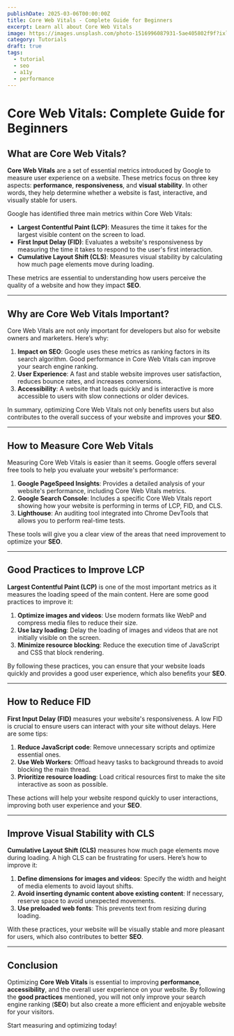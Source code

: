 ```yaml
---
publishDate: 2025-03-06T00:00:00Z
title: Core Web Vitals - Complete Guide for Beginners
excerpt: Learn all about Core Web Vitals
image: https://images.unsplash.com/photo-1516996087931-5ae405802f9f?ixlib=rb-4.0.3&ixid=M3wxMjA3fDB8MHxwaG90by1wYWdlfHx8fGVufDB8fHx8fA%3D%3D&auto=format&fit=crop&w=2070&q=80
category: Tutorials
draft: true
tags:
  - tutorial
  - seo
  - a11y
  - performance
---
```


# Core Web Vitals: Complete Guide for Beginners

## What are Core Web Vitals?

**Core Web Vitals** are a set of essential metrics introduced by Google to measure user experience on a website. These metrics focus on three key aspects: **performance**, **responsiveness**, and **visual stability**. In other words, they help determine whether a website is fast, interactive, and visually stable for users.

Google has identified three main metrics within Core Web Vitals:

- **Largest Contentful Paint (LCP)**: Measures the time it takes for the largest visible content on the screen to load.
- **First Input Delay (FID)**: Evaluates a website's responsiveness by measuring the time it takes to respond to the user's first interaction.
- **Cumulative Layout Shift (CLS)**: Measures visual stability by calculating how much page elements move during loading.

These metrics are essential to understanding how users perceive the quality of a website and how they impact **SEO**.

---

## Why are Core Web Vitals Important?

Core Web Vitals are not only important for developers but also for website owners and marketers. Here’s why:

1. **Impact on SEO**: Google uses these metrics as ranking factors in its search algorithm. Good performance in Core Web Vitals can improve your search engine ranking.
2. **User Experience**: A fast and stable website improves user satisfaction, reduces bounce rates, and increases conversions.
3. **Accessibility**: A website that loads quickly and is interactive is more accessible to users with slow connections or older devices.

In summary, optimizing Core Web Vitals not only benefits users but also contributes to the overall success of your website and improves your **SEO**.

---

## How to Measure Core Web Vitals

Measuring Core Web Vitals is easier than it seems. Google offers several free tools to help you evaluate your website's performance:

1. **Google PageSpeed Insights**: Provides a detailed analysis of your website's performance, including Core Web Vitals metrics.
2. **Google Search Console**: Includes a specific Core Web Vitals report showing how your website is performing in terms of LCP, FID, and CLS.
3. **Lighthouse**: An auditing tool integrated into Chrome DevTools that allows you to perform real-time tests.

These tools will give you a clear view of the areas that need improvement to optimize your **SEO**.

---

## Good Practices to Improve LCP

**Largest Contentful Paint (LCP)** is one of the most important metrics as it measures the loading speed of the main content. Here are some good practices to improve it:

1. **Optimize images and videos**: Use modern formats like WebP and compress media files to reduce their size.
2. **Use lazy loading**: Delay the loading of images and videos that are not initially visible on the screen.
3. **Minimize resource blocking**: Reduce the execution time of JavaScript and CSS that block rendering.

By following these practices, you can ensure that your website loads quickly and provides a good user experience, which also benefits your **SEO**.

---

## How to Reduce FID

**First Input Delay (FID)** measures your website's responsiveness. A low FID is crucial to ensure users can interact with your site without delays. Here are some tips:

1. **Reduce JavaScript code**: Remove unnecessary scripts and optimize essential ones.
2. **Use Web Workers**: Offload heavy tasks to background threads to avoid blocking the main thread.
3. **Prioritize resource loading**: Load critical resources first to make the site interactive as soon as possible.

These actions will help your website respond quickly to user interactions, improving both user experience and your **SEO**.

---

## Improve Visual Stability with CLS

**Cumulative Layout Shift (CLS)** measures how much page elements move during loading. A high CLS can be frustrating for users. Here’s how to improve it:

1. **Define dimensions for images and videos**: Specify the width and height of media elements to avoid layout shifts.
2. **Avoid inserting dynamic content above existing content**: If necessary, reserve space to avoid unexpected movements.
3. **Use preloaded web fonts**: This prevents text from resizing during loading.

With these practices, your website will be visually stable and more pleasant for users, which also contributes to better **SEO**.

---

## Conclusion

Optimizing **Core Web Vitals** is essential to improving **performance**, **accessibility**, and the overall user experience on your website. By following the **good practices** mentioned, you will not only improve your search engine ranking (**SEO**) but also create a more efficient and enjoyable website for your visitors.

Start measuring and optimizing today!
